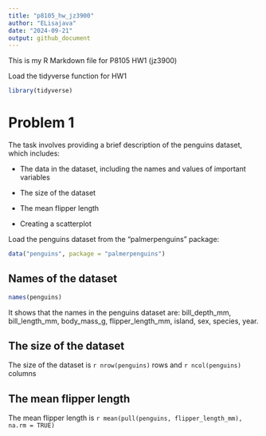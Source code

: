 ```yaml
---
title: "p8105_hw_jz3900"
author: "ELisajava"
date: "2024-09-21"
output: github_document
---
```


This is my R Markdown file for P8105 HW1 (jz3900)

Load the tidyverse function for HW1
```r
library(tidyverse)
```
# Problem 1

The task involves providing a brief description of the penguins dataset, which includes:

* The data in the dataset, including the names and values of important variables

* The size of the dataset

* The mean flipper length

* Creating a scatterplot


Load the penguins dataset from the "palmerpenguins" package:

```r
data("penguins", package = "palmerpenguins")
```

## Names of the dataset
```r
names(penguins)
```
It shows that the names in the penguins dataset are: bill_depth_mm, bill_length_mm, body_mass_g, flipper_length_mm, island, sex, species, year.

## The size of the dataset
The size of the dataset is `r nrow(penguins)` rows and `r ncol(penguins)` columns

## The mean flipper length

The mean flipper length is `r mean(pull(penguins, flipper_length_mm), na.rm = TRUE)`

